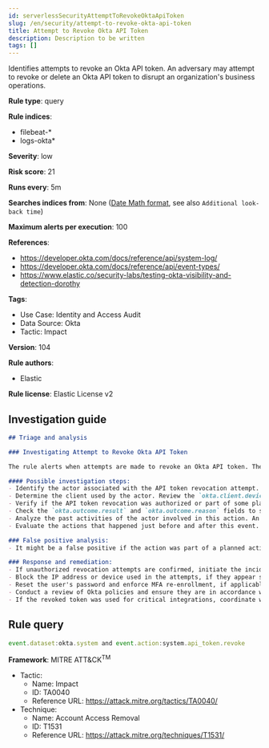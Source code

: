 ```yaml
---
id: serverlessSecurityAttemptToRevokeOktaApiToken
slug: /en/security/attempt-to-revoke-okta-api-token
title: Attempt to Revoke Okta API Token
description: Description to be written
tags: []
---
```


<div id="attempt-to-revoke-okta-api-token"></div>

Identifies attempts to revoke an Okta API token. An adversary may attempt to revoke or delete an Okta API token to disrupt an organization's business operations.

**Rule type**: query

**Rule indices**: 

* filebeat-*
* logs-okta*

**Severity**: low

**Risk score**: 21

**Runs every**: 5m

**Searches indices from**: None ([Date Math format](((ref))/common-options.html#date-math), see also <DocLink id="serverlessSecurityRulesUiCreate" section="set-the-rules-schedule">`Additional look-back time`</DocLink>)

**Maximum alerts per execution**: 100

**References**: 

* https://developer.okta.com/docs/reference/api/system-log/
* https://developer.okta.com/docs/reference/api/event-types/
* https://www.elastic.co/security-labs/testing-okta-visibility-and-detection-dorothy

**Tags**: 

* Use Case: Identity and Access Audit
* Data Source: Okta
* Tactic: Impact

**Version**: 104

**Rule authors**: 

* Elastic

**Rule license**: Elastic License v2

## Investigation guide

```markdown
## Triage and analysis

### Investigating Attempt to Revoke Okta API Token

The rule alerts when attempts are made to revoke an Okta API token. The API tokens are critical for integration services, and revoking them may lead to disruption in services. Therefore, it's important to validate these activities.

#### Possible investigation steps:
- Identify the actor associated with the API token revocation attempt. You can use the `okta.actor.alternate_id` field for this purpose.
- Determine the client used by the actor. Review the `okta.client.device`, `okta.client.ip`, `okta.client.user_agent.raw_user_agent`, `okta.client.ip_chain.ip`, and `okta.client.geographical_context` fields.
- Verify if the API token revocation was authorized or part of some planned activity.
- Check the `okta.outcome.result` and `okta.outcome.reason` fields to see if the attempt was successful or failed.
- Analyze the past activities of the actor involved in this action. An actor who usually performs such activities may indicate a legitimate reason.
- Evaluate the actions that happened just before and after this event. It can help understand the full context of the activity.

### False positive analysis:
- It might be a false positive if the action was part of a planned activity or was performed by an authorized person.

### Response and remediation:
- If unauthorized revocation attempts are confirmed, initiate the incident response process.
- Block the IP address or device used in the attempts, if they appear suspicious.
- Reset the user's password and enforce MFA re-enrollment, if applicable.
- Conduct a review of Okta policies and ensure they are in accordance with security best practices.
- If the revoked token was used for critical integrations, coordinate with the relevant team to minimize the impact.
```

## Rule query

```js
event.dataset:okta.system and event.action:system.api_token.revoke

```

**Framework**: MITRE ATT&CK<sup>TM</sup>

* Tactic:
    * Name: Impact
    * ID: TA0040
    * Reference URL: https://attack.mitre.org/tactics/TA0040/
* Technique:
    * Name: Account Access Removal
    * ID: T1531
    * Reference URL: https://attack.mitre.org/techniques/T1531/

